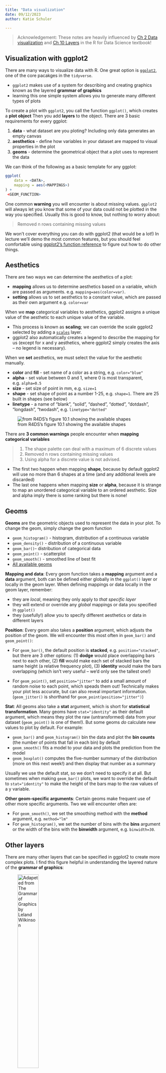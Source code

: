 ```yaml
---
title: "Data visualization"
date: 09/12/2023
author: Katie Schuler

---
```


> Acknowledgement: These notes are heavily influenced by [Ch 2 Data visualization](https://r4ds.hadley.nz/data-visualize) and [Ch 10 Layers](https://r4ds.hadley.nz/layers) in the R for Data Science textbook!

## Visualization with ggplot2

There are many ways to visualize data with R. One great option is [`ggplot2`](https://ggplot2.tidyverse.org/), one of the core pacakges in the `tidyverse`.

- `ggplot2` makes use of a system for describing and creating graphics known as the layered **grammar of graphics** 
- learning this one simple system allows you to generate many different types of plots

To create a plot with `ggplot2`, you call the function `ggplot()`, which creates a **plot object** Then you add **layers** to the object. There are 3 basic requirements for every ggplot:

1. **data** - what dataset are you ploting? Including only data generates an empty canvas 
2. **aesthetics** - define how variables in your dataset are mapped to visual properties in the plot
3. **geoms** - determine the geometrical object that a plot uses to represent the data

We can think of the following as a basic template for any ggplot:

```r
ggplot(
    data = <DATA>,
    mapping = aes(<MAPPINGS>)
) + 
 <GEOM_FUNCTION>
```

One common **warning** you will encounter is about missing values. `ggplot2` will always let you know that some of your data could not be plotted in the way you specified. Usually this is good to know, but nothing to worry about: 

> Removed n rows containing missing values 


We won't cover everything you can do with ggplot2 (that would be a lot!) In lecture we'll demo the most common features, but you should feel comfortable using [ggplot2's function reference](https://ggplot2.tidyverse.org/reference/) to figure out how to do other things.


## Aesthetics 

There are two ways we can determine the aesthetics of a plot: 

- **mapping** allows us to determine aesthetics based on a variable, which are passed as arguments. e.g. `mapping=aes(color=var)`. 
- **setting** allows us to set aesthetics to a constant value, which are passed as their own argument e.g. `color=var`

When we **map** categorical variables to aesthetics, ggplot2 assigns a unique value of the aesthetic to each unique value of the variable. 

- This process is known as **scaling**; we can override the scale ggplot2 selected by adding a [`scales`](#scales) layer.
- ggplot2 also automatically creates a legend to describe the mapping for us (except for x and y aesthetics, where ggplot2 simply creates the axis -- no legend is necessary). 

When we **set** aesthetics, we must select the value for the aesthetic manually. 

- **color** and **fill** - set name of a color as a string, e.g. `color="blue"`
- **alpha** - set value between 0 and 1, where 0 is most transparent, e.g. `alpha=0.5`
- **size** - set size of point in mm, e.g. `size=1`
- **shape** - set shape of point as a number 1-25, e.g. `shape=1`. There are 25 built in shapes (see below)
- **linetype** - a name of "blank", "solid", "dashed", "dotted", "dotdash", "longdash", "twodash", e.g. `linetype="dotted"`

![from R4DS's figure 10.1 showing the available shapes](/include/figures/shapes-r4ds.png){#fig-shapes}

There are **3 common warnings** people encounter when **mapping categorical variables** 

> 1. The shape palette can deal with a maximum of 6 discrete values
> 2. Removed n rows containing missing values
> 3. Using alpha for a discrete value is not advised.

- The first two happen when mapping **shape**, because by default ggplot2 will use no more than 6 shapes at a time (and any additional levels are discarded)
- The last one happens when mapping **size** or **alpha**, because it is strange to map  an unordered categorical variable to an ordered aesthetic. Size and alpha imply there is some ranking but there is none!



## Geoms 

**Geoms** are the geometric objects used to represent the data in your plot. To change the geom, simply change the geom function

- `geom_histogram()` - histogram, distribution of a continuous variable
- `geom_density()` - distribution of a continuous variable
- `geom_bar()`- distribution of categorical data
- `geom_point()` - scatterplot
- `geom_smooth()` - smoothed line of best fit 
- [All available geoms](https://ggplot2.tidyverse.org/reference/#geoms)

**Mapping and data**: Every geom function takes a **mapping** argument and a **data** argument, both can be defined either globally in the `ggplot()` layer or locally in the geom layer. When defining mappings or data locally in the geom layer, remember:

- they are *local*, meaning they only apply to *that specific layer* 
- they will extend or override any *global* mappings or data you specified in `ggplot()`
- they (usefully!) allow you to specify different aesthetics or data in different layers

**Position**: Every geom also takes a **position** argument, which adjusts the position of the geom. We will encounter this most often in `geom_bar()` and `geom_point()`:

- For `geom_bar()`, the default position is **stacked**, e.g. `position="stacked"`, but there are 3 other options: (1) **dodge** would place overlapping bars next to each other, (2) **fill** would make each set of stacked bars the same height (a relative frequency plot), (3) **identity** would make the bars overlapping (which isn't very useful -- we'd only see the tallest one!)

- For `geom_point()`, set `position="jitter"` to add a small amount of random noise to each point, which speads them out! Technically makes your plot less accurate, but can also reveal important information. (`geom_jitter()` is shorthand for `geom_point(position="jitter")`)

**Stat**: All geoms also take a **stat** argument, which is short for **statistical transformation**. Many geoms have `stat="identity"` as their default argument, which means they plot the raw (untransformed) data from your dataset (`geom_point()` is one of them!). But some geoms *do* calculate new values to plot by default. For example:

- `geom_bar()` and `geom_histogram()` bin the data and plot the **bin counts** (the number of points that fall in each bin) by default
- `geom_smooth()` fits a model to your data and plots the prediction from the model 
- `geom_boxplot()` computes the five-number summary of the distribution (more on this next week!) and then display that number as a summary

Usually we use the default stat, so we don't need to specify it at all. But sometimes when making `geom_bar()` plots, we want to override the default to `stat="identity"` to make the height of the bars map to the raw values of a y variable.

**Other geom-specific arguments**: Certain geoms make frequent use of other more specific arguments. Two we will encounter often are:

- For `geom_smooth()`, we set the smoothing method with the **method** argument, e.g. `method="lm"`
- For `geom_histogram()`, we set the number of bins with the **bins** argument or the width of the bins with the **binwidth** argument, e.g. `binwidth=30`. 


## Other layers 

There are many other layers that can be specified in ggplot2 to create more complex plots. I find this figure helpful in understanding the layered nature of the **grammar of graphics**: 

![Adapeted from The Grammar of Graphics by Leland Wilkinson](/include/figures/gglayers.png){#fig-gglayers width=40%}

Below we'll outline some common uses for the following layers. We demoed most of this in class, but a few of them might be new to you!

- **facets** - display subsets of data
- **labels** - modifies axis, legend and plot labels
- **themes** - overall visuals
- **scales** - map data values to visual values of aestetic

### Facets 

Facets are smaller plots that display different subsets of the data. They are often used as an alternative to aesthetics to plot additional categorical variables. 

- `facet_wrap(~var)` - splits a plot into subplots based on a categorical variable; each subplot displays a subset of the data. The **ncol** argument takes a number and specifies the number of columns. 
- `facet_grid(rows~cols)` - splits a plot into subplots with the combination of two variables, one as the rows of the facet and one as the columns. To leave off rows (or cols), use the `.`, e.g. `facet_grid(.~species)`
- `scales` - by default facets share the same scale and range for x and y aesthetics. Set the `scales` argument to "free" to allow for different axis scales, e.g. `scales="free"`


### Labels 

The `labs()` functions allows you to modify axis, legend, and plot labels. `labs()` takes several arguments. 

Some are a straightforward name, like: 

- **title** - plot title
- **subtitle** - plot subtitle 
- **caption** - caption at bottom right of plot

Others are mapped to aesthetics, like: 

- **x** - the x axis label
- **y** - the y axis label
- **color** - the legend for the color aesthetic
- **size** - the legend for the size aesthetic

### Themes 

ggplot2 comes with many [complete themes](https://ggplot2.tidyverse.org/reference/ggtheme.html) which control how everything is displayed (except data!). A few favorites include:

- `theme_gray()` - the default
- `theme_bw()` - classic dark-on-light theme
- `theme_minimal()` - minimal theme with no backgroun annotations 
- `theme_classic()` - a classic looking theme with no gridelines

Themes take a few arguments, two of which we may use in the class: 

- **base_size** - base font size, given in pts 
- **base_family** - base font family to use 


### Scales 

[Scales](https://ggplot2.tidyverse.org/reference/#scales) control the details of how data values are translated to visual properties. Adding a scale layer overrides the default scales that ggplot2 uses automatically. There are many kinds of scales, but we will mostly encounter them when changing colors of things:  

- `scale_color_brewer()` - changes the color, allows you to [select color palettes](https://ggplot2.tidyverse.org/reference/scale_brewer.html) from the RColorBrewer package with **palette** argument, e.g. `palette="Greens"`
- `scale_fill_manual()` - also changes the color, set to manual values with **values** argument, e.g. `values=c("green", "blue", "red")`


## Shortcuts 

When calling ggplot2 (or any function!) we can specify argument names explicitly or leave them off (implicit). Leaving off the names makes code more conscise, so you'll typically see it that way.

- **explicit** naming of arguments allow us to write them in any order (because we indicate them to ggplot2 by their name)

    ```r
    ggplot(
        data = my_data,
        mapping = aes(x = weight, y = height)
    )
    ```

- **implict** argument names means we have to specify them in a perscribed order (data first!) so ggplot2 can identify them without their name

    ```r
    ggplot(
        my_data,
        aes(x = weight, y = height)
    )
    ```

Another shortcut you'll encounter is **the pipe operator**, `%>%`. The pipe takes the thing on its left and passes it along to the function on its right (as the function's first argument) 

- `x %>% y` is equivalent to `f(x, y)`
- since the first argument to ggplot() is data, you'll typically see the pipe used like this:

    ```r
    my_data %>% 
    ggplot(
        aes(x = weight, y = height)
    )
    ```

## Saving plots 

Often we want to save a plot (to add it to a presentation or paper). We can accomplish this with `ggsave()`. 

```r
# save your most recent plot with the name
ggsave("myfigurename.png")

# specify the width and height; can also specify which units you mean
ggsave("myfigurename.png", width = 4, height = 4)
ggsave("mtcars.pdf", width = 20, height = 20, units = "cm")
```

In Google Colab, you can find your saved plot by clicking the file icon on the left side bar. 


## Further reading 

Recommended further reading: 

- [Ch 2 Data visualization](https://r4ds.hadley.nz/data-visualize) in R for Data Science
- https://moderndive.com/2-viz.html
- [Ch 10 Layers](https://r4ds.hadley.nz/layers) in R for Data Science

Other useful resources:

- [ggplot2 function reference](https://ggplot2.tidyverse.org/reference)
- [ggplot2 cheat sheet](https://ggplot2.tidyverse.org/#cheatsheet)
- [introduction to palmerpenguins](https://allisonhorst.github.io/palmerpenguins/articles/intro.html) 



